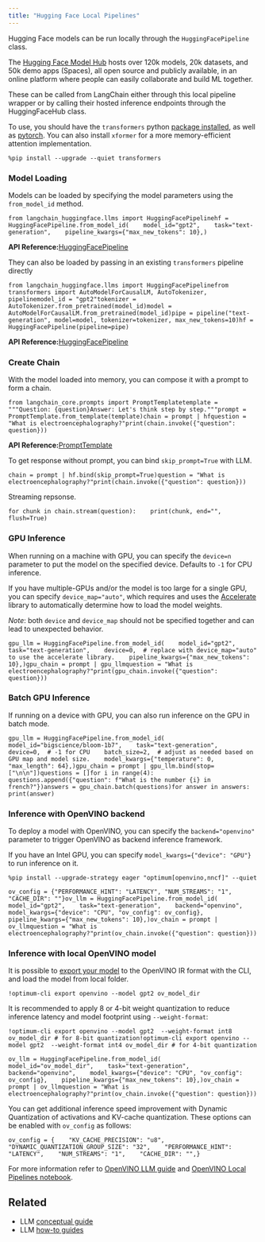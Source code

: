 ```yaml
---
title: "Hugging Face Local Pipelines"
---
```


Hugging Face models can be run locally through the `HuggingFacePipeline` class.

The [Hugging Face Model Hub](https://huggingface.co/models) hosts over 120k models, 20k datasets, and 50k demo apps (Spaces), all open source and publicly available, in an online platform where people can easily collaborate and build ML together.

These can be called from LangChain either through this local pipeline wrapper or by calling their hosted inference endpoints through the HuggingFaceHub class.

To use, you should have the `transformers` python [package installed](https://pypi.org/project/transformers/), as well as [pytorch](https://pytorch.org/get-started/locally/). You can also install `xformer` for a more memory-efficient attention implementation.

```
%pip install --upgrade --quiet transformers
```

### Model Loading

Models can be loaded by specifying the model parameters using the `from_model_id` method.

```
from langchain_huggingface.llms import HuggingFacePipelinehf = HuggingFacePipeline.from_model_id(    model_id="gpt2",    task="text-generation",    pipeline_kwargs={"max_new_tokens": 10},)
```

**API Reference:**[HuggingFacePipeline](https://python.langchain.com/api_reference/huggingface/llms/langchain_huggingface.llms.huggingface_pipeline.HuggingFacePipeline.html)

They can also be loaded by passing in an existing `transformers` pipeline directly

```
from langchain_huggingface.llms import HuggingFacePipelinefrom transformers import AutoModelForCausalLM, AutoTokenizer, pipelinemodel_id = "gpt2"tokenizer = AutoTokenizer.from_pretrained(model_id)model = AutoModelForCausalLM.from_pretrained(model_id)pipe = pipeline("text-generation", model=model, tokenizer=tokenizer, max_new_tokens=10)hf = HuggingFacePipeline(pipeline=pipe)
```

**API Reference:**[HuggingFacePipeline](https://python.langchain.com/api_reference/huggingface/llms/langchain_huggingface.llms.huggingface_pipeline.HuggingFacePipeline.html)

### Create Chain

With the model loaded into memory, you can compose it with a prompt to form a chain.

```
from langchain_core.prompts import PromptTemplatetemplate = """Question: {question}Answer: Let's think step by step."""prompt = PromptTemplate.from_template(template)chain = prompt | hfquestion = "What is electroencephalography?"print(chain.invoke({"question": question}))
```

**API Reference:**[PromptTemplate](https://python.langchain.com/api_reference/core/prompts/langchain_core.prompts.prompt.PromptTemplate.html)

To get response without prompt, you can bind `skip_prompt=True` with LLM.

```
chain = prompt | hf.bind(skip_prompt=True)question = "What is electroencephalography?"print(chain.invoke({"question": question}))
```

Streaming repsonse.

```
for chunk in chain.stream(question):    print(chunk, end="", flush=True)
```

### GPU Inference

When running on a machine with GPU, you can specify the `device=n` parameter to put the model on the specified device. Defaults to `-1` for CPU inference.

If you have multiple-GPUs and/or the model is too large for a single GPU, you can specify `device_map="auto"`, which requires and uses the [Accelerate](https://huggingface.co/oss/accelerate/index) library to automatically determine how to load the model weights.

*Note*: both `device` and `device_map` should not be specified together and can lead to unexpected behavior.

```
gpu_llm = HuggingFacePipeline.from_model_id(    model_id="gpt2",    task="text-generation",    device=0,  # replace with device_map="auto" to use the accelerate library.    pipeline_kwargs={"max_new_tokens": 10},)gpu_chain = prompt | gpu_llmquestion = "What is electroencephalography?"print(gpu_chain.invoke({"question": question}))
```

### Batch GPU Inference

If running on a device with GPU, you can also run inference on the GPU in batch mode.

```
gpu_llm = HuggingFacePipeline.from_model_id(    model_id="bigscience/bloom-1b7",    task="text-generation",    device=0,  # -1 for CPU    batch_size=2,  # adjust as needed based on GPU map and model size.    model_kwargs={"temperature": 0, "max_length": 64},)gpu_chain = prompt | gpu_llm.bind(stop=["\n\n"])questions = []for i in range(4):    questions.append({"question": f"What is the number {i} in french?"})answers = gpu_chain.batch(questions)for answer in answers:    print(answer)
```

### Inference with OpenVINO backend

To deploy a model with OpenVINO, you can specify the `backend="openvino"` parameter to trigger OpenVINO as backend inference framework.

If you have an Intel GPU, you can specify `model_kwargs={"device": "GPU"}` to run inference on it.

```
%pip install --upgrade-strategy eager "optimum[openvino,nncf]" --quiet
```

```
ov_config = {"PERFORMANCE_HINT": "LATENCY", "NUM_STREAMS": "1", "CACHE_DIR": ""}ov_llm = HuggingFacePipeline.from_model_id(    model_id="gpt2",    task="text-generation",    backend="openvino",    model_kwargs={"device": "CPU", "ov_config": ov_config},    pipeline_kwargs={"max_new_tokens": 10},)ov_chain = prompt | ov_llmquestion = "What is electroencephalography?"print(ov_chain.invoke({"question": question}))
```

### Inference with local OpenVINO model

It is possible to [export your model](https://github.com/huggingface/optimum-intel?tab=readme-ov-file#export) to the OpenVINO IR format with the CLI, and load the model from local folder.

```
!optimum-cli export openvino --model gpt2 ov_model_dir
```

It is recommended to apply 8 or 4-bit weight quantization to reduce inference latency and model footprint using `--weight-format`:

```
!optimum-cli export openvino --model gpt2  --weight-format int8 ov_model_dir # for 8-bit quantization!optimum-cli export openvino --model gpt2  --weight-format int4 ov_model_dir # for 4-bit quantization
```

```
ov_llm = HuggingFacePipeline.from_model_id(    model_id="ov_model_dir",    task="text-generation",    backend="openvino",    model_kwargs={"device": "CPU", "ov_config": ov_config},    pipeline_kwargs={"max_new_tokens": 10},)ov_chain = prompt | ov_llmquestion = "What is electroencephalography?"print(ov_chain.invoke({"question": question}))
```

You can get additional inference speed improvement with Dynamic Quantization of activations and KV-cache quantization. These options can be enabled with `ov_config` as follows:

```
ov_config = {    "KV_CACHE_PRECISION": "u8",    "DYNAMIC_QUANTIZATION_GROUP_SIZE": "32",    "PERFORMANCE_HINT": "LATENCY",    "NUM_STREAMS": "1",    "CACHE_DIR": "",}
```

For more information refer to [OpenVINO LLM guide](https://docs.openvino.ai/2024/learn-openvino/llm_inference_guide.html) and [OpenVINO Local Pipelines notebook](/src/oss/integrations/llms/openvino).

## Related

* LLM [conceptual guide](/src/oss/concepts/text_llms)
* LLM [how-to guides](/src/oss/how_to/#llms)
